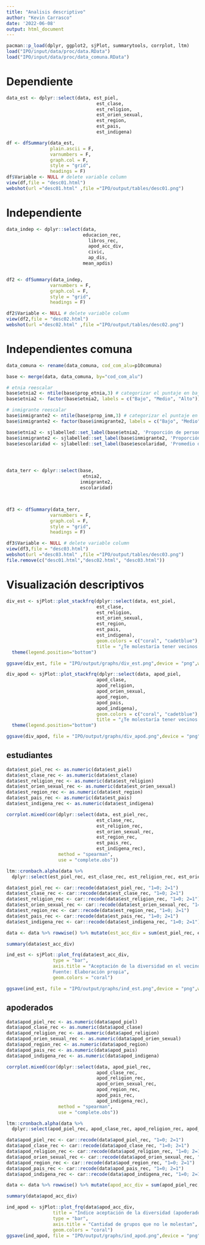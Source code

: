 ```yaml
---
title: "Analisis descriptivo"
author: "Kevin Carrasco"
date: '2022-06-08'
output: html_document
---
```


```r
pacman::p_load(dplyr, ggplot2, sjPlot, summarytools, corrplot, ltm)
load("IPO/input/data/proc/data.RData")
load("IPO/input/data/proc/data_comuna.RData")
```


# Dependiente
```r
data_est <- dplyr::select(data, est_piel,
                                 est_clase,
                                 est_religion,
                                 est_orien_sexual,
                                 est_region,
                                 est_pais,
                                 est_indigena)

df <- dfSummary(data_est,
                plain.ascii = F,
                varnumbers = F, 
                graph.col = F, 
                style = "grid",
                headings = F)
df$Variable <- NULL # delete variable column
view(df,file = "desc01.html")
webshot(url ="desc01.html" ,file ="IPO/output/tables/desc01.png")
```

# Independiente
```r
data_indep <- dplyr::select(data,
                            educacion_rec,
                              libros_rec,
                              apod_acc_div,
                              civic,
                              ap_dis,
                            mean_apdis)


df2 <- dfSummary(data_indep,
                varnumbers = F, 
                graph.col = F, 
                style = "grid",
                headings = F)

df2$Variable <- NULL # delete variable column
view(df2,file = "desc02.html")
webshot(url ="desc02.html" ,file ="IPO/output/tables/desc02.png")
```

# Independientes comuna
```r
data_comuna <- rename(data_comuna, cod_com_alu=p10comuna)

base <- merge(data, data_comuna, by="cod_com_alu")

# etnia reescalar
base$etnia2 <- ntile(base$prop_etnia,3) # categorizar el puntaje en bajo, medio y alto
base$etnia2 <- factor(base$etnia2, labels = c("Bajo", "Medio", "Alto"))

# inmigrante reescalar
base$inmigrante2 <- ntile(base$prop_inm,3) # categorizar el puntaje en bajo, medio y alto
base$inmigrante2 <- factor(base$inmigrante2, labels = c("Bajo", "Medio", "Alto"))

base$etnia2 <- sjlabelled::set_label(base$etnia2, 'Proporción de personas que se identifica con alguna etnia')
base$inmigrante2 <- sjlabelled::set_label(base$inmigrante2, 'Proporción de inmigrantes')
base$escolaridad <- sjlabelled::set_label(base$escolaridad, 'Promedio de escolaridad')




data_terr <- dplyr::select(base,
                            etnia2,
                           inmigrante2,
                           escolaridad)



df3 <- dfSummary(data_terr,
                varnumbers = F, 
                graph.col = F, 
                style = "grid",
                headings = F)

df3$Variable <- NULL # delete variable column
view(df3,file = "desc03.html")
webshot(url ="desc03.html" ,file ="IPO/output/tables/desc03.png")
file.remove(c("desc01.html","desc02.html", "desc03.html"))
```


# Visualización descriptivos

```r
div_est <- sjPlot::plot_stackfrq(dplyr::select(data, est_piel,
                                 est_clase,
                                 est_religion,
                                 est_orien_sexual,
                                 est_region,
                                 est_pais,
                                 est_indigena),
                                 geom.colors = c("coral", "cadetblue"),
                                 title = "¿Te molestaría tener vecinos que pertenecieran a los siguientes grupos?") +
  theme(legend.position="bottom")

ggsave(div_est, file = "IPO/output/graphs/div_est.png",device = "png",width = 25,height = 13,dpi = "retina",units = "cm")
```

```r
div_apod <- sjPlot::plot_stackfrq(dplyr::select(data, apod_piel,
                                 apod_clase,
                                 apod_religion,
                                 apod_orien_sexual,
                                 apod_region,
                                 apod_pais,
                                 apod_indigena),
                                 geom.colors = c("coral", "cadetblue"),
                                 title = "¿Te molestaría tener vecinos que pertenecieran a los siguientes grupos?") +
  theme(legend.position="bottom")

ggsave(div_apod, file = "IPO/output/graphs/div_apod.png",device = "png",width = 25,height = 13,dpi = "retina",units = "cm")
```
## estudiantes
```r
data$est_piel_rec <- as.numeric(data$est_piel)
data$est_clase_rec <- as.numeric(data$est_clase)
data$est_religion_rec <- as.numeric(data$est_religion)
data$est_orien_sexual_rec <- as.numeric(data$est_orien_sexual)
data$est_region_rec <- as.numeric(data$est_region)
data$est_pais_rec <- as.numeric(data$est_pais)
data$est_indigena_rec <- as.numeric(data$est_indigena)

corrplot.mixed(cor(dplyr::select(data, est_piel_rec,
                                 est_clase_rec,
                                 est_religion_rec,
                                 est_orien_sexual_rec,
                                 est_region_rec,
                                 est_pais_rec,
                                 est_indigena_rec),
                   method = "spearman",
                   use = "complete.obs"))
```

```r
ltm::cronbach.alpha(data %>%
  dplyr::select(est_piel_rec, est_clase_rec, est_religion_rec, est_orien_sexual_rec, est_region_rec, est_pais_rec, est_indigena_rec), na.rm=TRUE)
```

```r
data$est_piel_rec <- car::recode(data$est_piel_rec, "1=0; 2=1")
data$est_clase_rec <- car::recode(data$est_clase_rec, "1=0; 2=1")
data$est_religion_rec <- car::recode(data$est_religion_rec, "1=0; 2=1")
data$est_orien_sexual_rec <- car::recode(data$est_orien_sexual_rec, "1=0; 2=1")
data$est_region_rec <- car::recode(data$est_region_rec, "1=0; 2=1")
data$est_pais_rec <- car::recode(data$est_pais_rec, "1=0; 2=1")
data$est_indigena_rec <- car::recode(data$est_indigena_rec, "1=0; 2=1")

data <- data %>% rowwise() %>% mutate(est_acc_div = sum(est_piel_rec, est_clase_rec, est_religion_rec, est_orien_sexual_rec, est_region_rec, est_pais_rec, est_indigena_rec, na.rm = T))

summary(data$est_acc_div)
```

```r
ind_est <- sjPlot::plot_frq(data$est_acc_div,
                 type = "bar",
                 axis.title = "Aceptación de la diversidad en el vecindario
                 Fuente: Elaboración propia",
                 geom.colors = "coral")

ggsave(ind_est, file = "IPO/output/graphs/ind_est.png",device = "png",width = 25,height = 13,dpi = "retina",units = "cm")
```



## apoderados

```r
data$apod_piel_rec <- as.numeric(data$apod_piel)
data$apod_clase_rec <- as.numeric(data$apod_clase)
data$apod_religion_rec <- as.numeric(data$apod_religion)
data$apod_orien_sexual_rec <- as.numeric(data$apod_orien_sexual)
data$apod_region_rec <- as.numeric(data$apod_region)
data$apod_pais_rec <- as.numeric(data$apod_pais)
data$apod_indigena_rec <- as.numeric(data$apod_indigena)

corrplot.mixed(cor(dplyr::select(data, apod_piel_rec,
                                 apod_clase_rec,
                                 apod_religion_rec,
                                 apod_orien_sexual_rec,
                                 apod_region_rec,
                                 apod_pais_rec,
                                 apod_indigena_rec),
                   method = "spearman",
                   use = "complete.obs"))
```

```r
ltm::cronbach.alpha(data %>%
  dplyr::select(apod_piel_rec, apod_clase_rec, apod_religion_rec, apod_orien_sexual_rec, apod_region_rec, apod_pais_rec, apod_indigena_rec), na.rm=TRUE)
```

```r
data$apod_piel_rec <- car::recode(data$apod_piel_rec, "1=0; 2=1")
data$apod_clase_rec <- car::recode(data$apod_clase_rec, "1=0; 2=1")
data$apod_religion_rec <- car::recode(data$apod_religion_rec, "1=0; 2=1")
data$apod_orien_sexual_rec <- car::recode(data$apod_orien_sexual_rec, "1=0; 2=1")
data$apod_region_rec <- car::recode(data$apod_region_rec, "1=0; 2=1")
data$apod_pais_rec <- car::recode(data$apod_pais_rec, "1=0; 2=1")
data$apod_indigena_rec <- car::recode(data$apod_indigena_rec, "1=0; 2=1")

data <- data %>% rowwise() %>% mutate(apod_acc_div = sum(apod_piel_rec, apod_clase_rec, apod_religion_rec, apod_orien_sexual_rec, apod_region_rec, apod_pais_rec, apod_indigena_rec, na.rm = T))

summary(data$apod_acc_div)
```

```r
ind_apod <- sjPlot::plot_frq(data$apod_acc_div,
                 title = "Índice aceptación de la diversidad (apoderados)",
                 type = "bar",
                 axis.title = "Cantidad de grupos que no le molestan",
                 geom.colors = "coral")
ggsave(ind_apod, file = "IPO/output/graphs/ind_apod.png",device = "png",width = 25,height = 13,dpi = "retina",units = "cm")
```